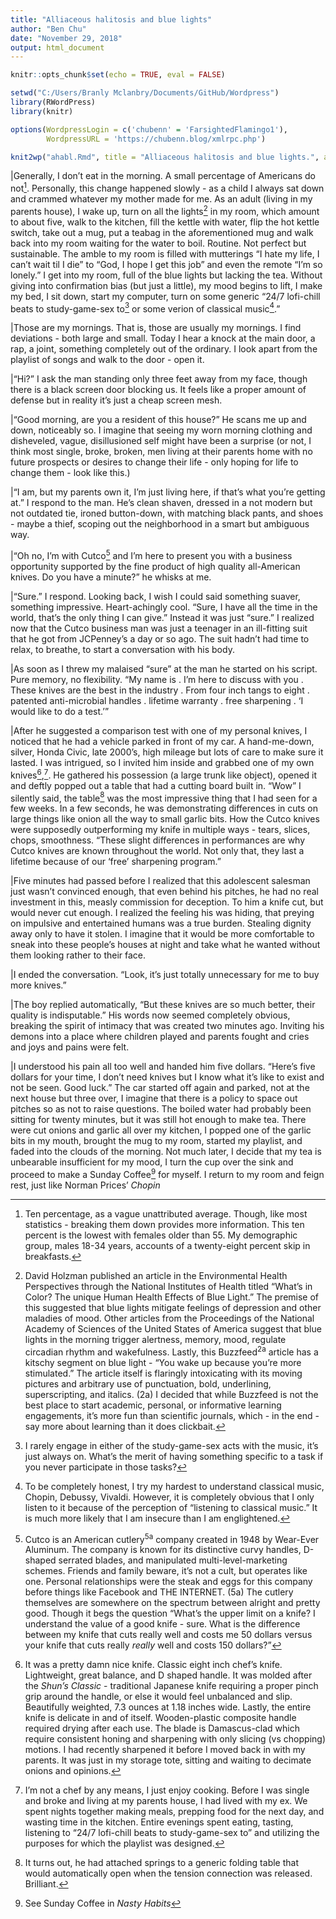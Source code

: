 ```yaml
---
title: "Alliaceous halitosis and blue lights"
author: "Ben Chu"
date: "November 29, 2018"
output: html_document
---
```


```r
knitr::opts_chunk$set(echo = TRUE, eval = FALSE)

setwd("C:/Users/Branly Mclanbry/Documents/GitHub/Wordpress")
library(RWordPress)
library(knitr)

options(WordpressLogin = c('chubenn' = 'FarsightedFlamingo1'),
        WordpressURL = 'https://chubenn.blog/xmlrpc.php')

knit2wp("ahabl.Rmd", title = "Alliaceous halitosis and blue lights.", action = c("newPost"), publish = FALSE)
```
|Generally, I don't eat in the morning. A small percentage of Americans do not[^1]. Personally, this change happened slowly - as a child I always sat down and crammed whatever my mother made for me. As an adult (living in my parents house), I wake up, turn on all the lights[^2]  in my room, which amount to about five, walk to the kitchen, fill the kettle with water, flip the hot kettle switch, take out a mug, put a teabag in the aforementioned mug and walk back into my room waiting for the water to boil. Routine. Not perfect but sustainable. The amble to my room is filled with mutterings "I hate my life, I can't wait til I die" to "God, I hope I get this job" and even the remote "I'm so lonely." I get into my room, full of the blue lights but lacking the tea. Without giving into confirmation bias (but just a little), my mood begins to lift, I make my bed, I sit down, start my computer, turn on some generic "24/7 lofi-chill beats to study-game-sex to[^3] or some verion of classical music[^4]."

|Those are my mornings. That is, those are usually my mornings. I find deviations - both large and small. Today I hear a knock at the main door, a rap, a joint, something completely out of the ordinary. I look apart from the playlist of songs and walk to the door - open it.

|"Hi?" I ask the man standing only three feet away from my face, though there is a black screen door blocking us. It feels like a proper amount of defense but in reality it's just a cheap screen mesh.

|"Good morning, are you a resident of this house?" He scans me up and down, noticeably so. I imagine that seeing my worn morning clothing and disheveled, vague, disillusioned self might have been a surprise (or not, I think most single, broke, broken, men living at their parents home with no future prospects or desires to change their life - only hoping for life to change them - look like this.)

|"I am, but my parents own it, I'm just living here, if that's what you're getting at." I respond to the man. He's clean shaven, dressed in a not modern but not outdated tie, ironed button-down, with matching black pants, and shoes - maybe a thief, scoping out the neighborhood in a smart but ambiguous way.

|"Oh no, I'm with Cutco[^5] and I'm here to present you with a business opportunity supported by the fine product of high quality all-American knives. Do you have a minute?" he whisks at me.

|"Sure." I respond. Looking back, I wish I could said something suaver, something impressive. Heart-achingly cool. "Sure, I have all the time in the world, that's the only thing I can give." Instead it was just "sure." I realized now that the Cutco business man was just a teenager in an ill-fitting suit that he got from JCPenney's a day or so ago. The suit hadn't had time to relax, to breathe, to start a conversation with his body.

|As soon as I threw my malaised "sure" at the man he started on his script. Pure memory, no flexibility. "My name is . I'm here to discuss with you . These knives are the best in the industry . From four inch tangs to eight . patented anti-microbial handles . lifetime warranty . free sharpening . 'I would like to do a test.'"

|After he suggested a comparison test with one of my personal knives, I noticed that he had a vehicle parked in front of my car. A hand-me-down, silver, Honda Civic, late 2000's, high mileage but lots of care to make sure it lasted. I was intrigued, so I  invited him inside and grabbed one of my own knives[^6],[^7]. He gathered his possession (a large trunk like object), opened it and deftly popped out a table that had a cutting board built in. "Wow" I silently said, the table[^8] was the most impressive thing that I had seen for a few weeks. In a few seconds, he was demonstrating differences in cuts on large things like onion all the way to small garlic bits. How the Cutco knives were supposedly outperforming my knife in multiple ways - tears, slices, chops, smoothness. "These slight differences in performances are why Cutco knives are known throughout the world. Not only that, they last a lifetime because of our 'free' sharpening program."

|Five minutes had passed before I realized that this adolescent salesman just wasn't convinced enough, that even behind his pitches, he had no real investment in this, measly commission for deception. To him a knife cut, but would never cut enough. I realized the feeling his was hiding, that preying on impulsive and entertained humans was a true burden. Stealing dignity away only to have it stolen. I imagine that it would be more comfortable to sneak into these people's houses at night and take what he wanted without them looking rather to their face.

|I ended the conversation. "Look, it's just totally unnecessary for me to buy more knives."

|The boy replied automatically, "But these knives are so much better, their quality is indisputable."  His words now seemed completely obvious, breaking the spirit of intimacy that was created two minutes ago. Inviting his demons into a place where children played and parents fought and cries and joys and pains were felt.
  
|I understood his pain all too well and handed him five dollars. "Here's five dollars for your time, I don't need knives but I know what it's like to exist and not be seen. Good luck." The car started off again and parked, not at the next house but three over, I imagine that there is a policy to space out pitches so as not to raise questions. The boiled water had probably been sitting for twenty minutes, but it was still hot enough to make tea. There were cut onions and garlic all over my kitchen, I popped one of the garlic bits in my mouth, brought the mug to my room, started my playlist, and faded into the clouds of the morning. Not much later, I decide that my tea is unbearable insufficient for my mood, I turn the cup over the sink and proceed to make a Sunday Coffee[^9] for myself. I return to my room and feign rest, just like Norman Prices' *Chopin*

[^1]: Ten percentage, as a vague unattributed average. Though, like most statistics - breaking them down provides more information. This ten percent is the lowest with females older than 55. My demographic group, males 18-34 years, accounts of a twenty-eight percent skip in breakfasts.
[^2]: David Holzman published an article in the Environmental Health Perspectives through the National Institutes of Health titled "What's in Color? The unique Human Health Effects of Blue Light." The premise of this suggested that blue lights mitigate feelings of depression and other maladies of mood. Other articles from the Proceedings of the National Academy of Sciences of the United States of America suggest that blue lights in the morning trigger alertness, memory, mood, regulate circadian rhythm and wakefulness. Lastly, this Buzzfeed^2a^ article has a kitschy segment on blue light - "You wake up because you're more stimulated." The article itself is flaringly intoxicating with its moving pictures and arbitrary use of punctuation, bold, underlining, superscripting, and italics. (2a) I decided that while Buzzfeed is not the best place to start academic, personal, or informative learning engagements, it's more fun than scientific journals, which - in the end - say more about learning than it does clickbait.
[^3]: I rarely engage in either of the study-game-sex acts with the music, it's just always on. What's the merit of having something specific to a task if you never participate in those tasks?
[^4]: To be completely honest, I try my hardest to understand classical music, Chopin, Debussy, Vivaldi. However, it is completely obvious that I only listen to it because of the perception of "listening to classical music." It is much more likely that I am insecure than I am englightened.
[^5]: Cutco is an American cutlery^5a^ company created in 1948 by Wear-Ever Aluminum. The company is known for its distinctive curvy handles, D-shaped serrated blades, and manipulated multi-level-marketing schemes. Friends and family beware, it's not a cult, but operates like one. Personal relationships were the steak and eggs for this company before things like Facebook and THE INTERNET. (5a) The cutlery themselves are somewhere on the spectrum between alright and pretty good. Though it begs the question "What's the upper limit on a knife? I understand the value of a good knife - sure. What is the difference between my knife that cuts really well and costs me 50 dollars versus your knife that cuts really *really* well and costs 150 dollars?"
[^6]:It was a pretty damn nice knife. Classic eight inch chef's knife. Lightweight, great balance, and D shaped handle. It was molded after the *Shun's Classic* - traditional Japanese knife requiring a proper pinch grip around the handle, or else it would feel unbalanced and slip. Beautifully weighted, 7.3 ounces at 1.18 inches wide. Lastly, the entire knife is delicate in and of itself. Wooden-plastic composite handle required drying after each use. The blade is Damascus-clad which require consistent honing and sharpening with only slicing (vs chopping) motions. I had recently sharpened it before I moved back in with my parents. It was just in my storage tote, sitting and waiting to decimate onions and opinions.
[^7]: I'm not a chef by any means, I just enjoy cooking. Before I was single and broke and living at my parents house, I had lived with my ex. We spent nights together making meals, prepping food for the next day, and wasting time in the kitchen. Entire evenings spent eating, tasting, listening to "24/7 lofi-chill beats to study-game-sex to" and utilizing the purposes for which the playlist was designed. 
[^8]: It turns out, he had attached springs to a generic folding table that would automatically open when the tension connection was released. Brilliant. 
[^9]:  See Sunday Coffee in *Nasty Habits*